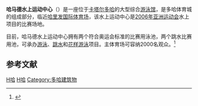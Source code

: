 {{coord|25|15|49|N|51|26|36|E|type:landmark|display=title}}

{{NoteTA
|G1=Aquatics
}}

'''哈马德水上运动中心'''（{{Lang-en| '''Hamad Aquatic Centre'''}}）是一座位于[[卡塔尔|卡塔尔]][[多哈|多哈]]的大型综合[[游泳馆|游泳馆]]，是多哈体育城的组成部分，临近[[哈里发国际体育场|哈里发国际体育场]]，该水上运动中心是[[2006年亚洲运动会|2006年亚洲运动会]]水上项目的比赛场地。

目前，哈马德水上运动中心拥有两个符合奥运会标准的比赛用泳池，两个跳水比赛用池，可承办[[游泳|游泳]]、[[跳水|跳水]]和[[花样游泳|花样游泳]]项目。主体育场可容纳2000名观众。<ref name = b>{{cite web | url = http://www.gz2010.cn/08/0804/16/4IH2RV840078009G.html | title = 哈马德水上运动中心 | publisher = 第16届亚洲运动会官方网站 | accessdate = 2011-01-18 | archive-date = 2019-11-09 | archive-url = https://web.archive.org/web/20191109161822/https://www.gz2010.cn/08/0804/16/4IH2RV840078009G.html | dead-url = no }}</ref>

==参考文献==
{{Reflist}}

[[Category:卡塔尔体育场地|H哈]]
[[Category:游泳池|H哈]]
[[Category:多哈建筑物|Category:多哈建筑物]]
